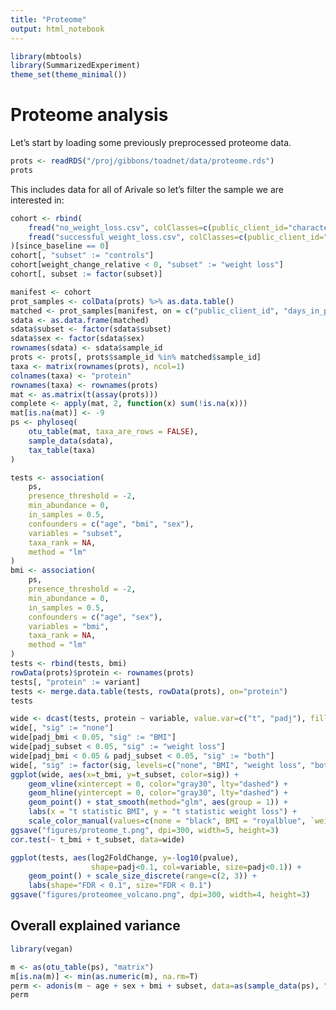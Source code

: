 ```yaml
---
title: "Proteome"
output: html_notebook
---
```


```r
library(mbtools)
library(SummarizedExperiment)
theme_set(theme_minimal())
```

# Proteome analysis

Let's start by loading some previously preprocessed proteome data.

```r
prots <- readRDS("/proj/gibbons/toadnet/data/proteome.rds")
prots
```

This includes data for all of Arivale so let's filter the sample we are interested in:

```r
cohort <- rbind(
    fread("no_weight_loss.csv", colClasses=c(public_client_id="character")),
    fread("successful_weight_loss.csv", colClasses=c(public_client_id="character"))
)[since_baseline == 0]
cohort[, "subset" := "controls"]
cohort[weight_change_relative < 0, "subset" := "weight loss"]
cohort[, subset := factor(subset)]

manifest <- cohort
prot_samples <- colData(prots) %>% as.data.table()
matched <- prot_samples[manifest, on = c("public_client_id", "days_in_program")]
sdata <- as.data.frame(matched)
sdata$subset <- factor(sdata$subset)
sdata$sex <- factor(sdata$sex)
rownames(sdata) <- sdata$sample_id
prots <- prots[, prots$sample_id %in% matched$sample_id]
taxa <- matrix(rownames(prots), ncol=1)
colnames(taxa) <- "protein"
rownames(taxa) <- rownames(prots)
mat <- as.matrix(t(assay(prots)))
complete <- apply(mat, 2, function(x) sum(!is.na(x)))
mat[is.na(mat)] <- -9
ps <- phyloseq(
    otu_table(mat, taxa_are_rows = FALSE),
    sample_data(sdata),
    tax_table(taxa)
)
```

```r
tests <- association(
    ps, 
    presence_threshold = -2,
    min_abundance = 0,
    in_samples = 0.5,
    confounders = c("age", "bmi", "sex"),
    variables = "subset",
    taxa_rank = NA,
    method = "lm"
)
bmi <- association(
    ps, 
    presence_threshold = -2,
    min_abundance = 0,
    in_samples = 0.5,
    confounders = c("age", "sex"),
    variables = "bmi",
    taxa_rank = NA,
    method = "lm"
)
tests <- rbind(tests, bmi)
rowData(prots)$protein <- rownames(prots)
tests[, "protein" := variant]
tests <- merge.data.table(tests, rowData(prots), on="protein")
tests
```

```r
wide <- dcast(tests, protein ~ variable, value.var=c("t", "padj"), fill=0)
wide[, "sig" := "none"]
wide[padj_bmi < 0.05, "sig" := "BMI"]
wide[padj_subset < 0.05, "sig" := "weight loss"]
wide[padj_bmi < 0.05 & padj_subset < 0.05, "sig" := "both"]
wide[, "sig" := factor(sig, levels=c("none", "BMI", "weight loss", "both"))]
ggplot(wide, aes(x=t_bmi, y=t_subset, color=sig)) +
    geom_vline(xintercept = 0, color="gray30", lty="dashed") +
    geom_hline(yintercept = 0, color="gray30", lty="dashed") +
    geom_point() + stat_smooth(method="glm", aes(group = 1)) +
    labs(x = "t statistic BMI", y = "t statistic weight loss") +
    scale_color_manual(values=c(none = "black", BMI = "royalblue", `weight loss`="orange", both = "pink"))
ggsave("figures/proteome_t.png", dpi=300, width=5, height=3)
cor.test(~ t_bmi + t_subset, data=wide)
```

```r

ggplot(tests, aes(log2FoldChange, y=-log10(pvalue), 
                  shape=padj<0.1, col=variable, size=padj<0.1)) +
    geom_point() + scale_size_discrete(range=c(2, 3)) +
    labs(shape="FDR < 0.1", size="FDR < 0.1")
ggsave("figures/proteomee_volcano.png", dpi=300, width=4, height=3)
```

## Overall explained variance

```r
library(vegan)

m <- as(otu_table(ps), "matrix")
m[is.na(m)] <- min(as.numeric(m), na.rm=T)
perm <- adonis(m ~ age + sex + bmi + subset, data=as(sample_data(ps), "data.frame"), method="euclidean")
perm
```